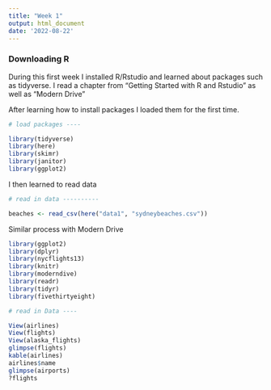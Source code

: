 ```yaml
---
title: "Week 1"
output: html_document
date: '2022-08-22'
---
```


### Downloading R

During this first week I installed R/Rstudio and learned about packages such as tidyverse. I read a chapter from "Getting Started with R and Rstudio" as well as "Modern Drive"

After learning how to install packages I loaded them for the first time.

```r
# load packages ----

library(tidyverse)
library(here)
library(skimr)
library(janitor)
library(ggplot2)

```

I then learned to read data

```r
# read in data ----------

beaches <- read_csv(here("data1", "sydneybeaches.csv"))

```

Similar process with Modern Drive

```r
library(ggplot2)
library(dplyr)
library(nycflights13)
library(knitr)
library(moderndive)
library(readr)
library(tidyr)
library(fivethirtyeight)

# read in Data ----

View(airlines)
View(flights)
View(alaska_flights)
glimpse(flights)
kable(airlines)
airlines$name
glimpse(airports)
?flights


```
